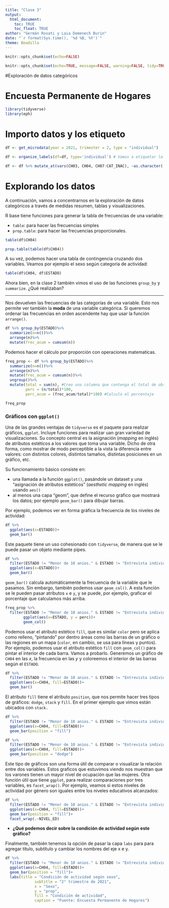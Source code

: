 ```yaml
---
title: "Clase 3"
output: 
  html_document:
    toc: TRUE
    toc_float: TRUE
author: "Germán Rosati y Laia Domenech Burin"
date: "`r format(Sys.time(), '%d %B, %Y')`"
theme: Boadilla
---
```

```r
knitr::opts_chunk$set(echo=FALSE)
```

```r
knitr::opts_chunk$set(echo=TRUE, message=FALSE, warning=FALSE, tidy=TRUE)
```

#Exploración de datos categóricos 

# Encuesta Permanente de Hogares


```r
library(tidyverse)
library(eph)
```


# Importo datos y los etiqueto

```r
df <- get_microdata(year = 2021, trimester = 2, type = "individual")

df <- organize_labels(df=df, type='individual') # Vamos a etiquetar la base

df <- df %>% mutate_at(vars(CH03, CH04, CH07:CAT_INAC), ~as.character(.))
```

# Explorando los datos

A continuación, vamos a concentrarnos en la exploración de datos categóricos a través de medidas resumen, tablas y  visualizaciones. 

R base tiene funciones para generar la tabla de frecuencias de una variable:

- `table`: para hacer las frecuencias simples
- `prop.table`: para hacer las frecuencias proporcionales. 

```r
table(df$CH04)
```

```r
prop.table(table(df$CH04))
```

A su vez, podemos hacer una tabla de contingencia cruzando dos variables. Veamos por ejemplo el sexo según categoría de actividad:
```r
table(df$CH04, df$ESTADO)
```

Ahora bien, en la clase 2 también vimos el uso de las funciones `group_by` y `summarize`. ¿Qué realizaban? 

----

Nos devuelven las frecuencias de las categorías de una variable. Esto nos permite ver también la **moda** de una variable categórica. Si queremos ordenar las frecuencias en orden ascendente hay que usar la función `arrange()`.
```r
df %>% group_by(ESTADO)%>%
  summarize(n=n())%>%
  arrange(n)%>%
  mutate(frec_acum = cumsum(n))
```
Podemos hacer el cálculo por proporción con operaciones matematicas. 
```r
freq_prop <- df %>% group_by(ESTADO)%>%
  summarize(n=n())%>%
  arrange(n)%>%
  mutate(frec_acum = cumsum(n))%>%
  ungroup()%>%
  mutate(total = sum(n), #Creo una columna que contenga el total de observaciones
         perc = (n/total)*100,
         perc_acum = (frec_acum/total)*100) #Calculo el porcentaje

freq_prop
```

### Gráficos con `ggplot()`

Una de las grandes ventajas de `tidyverse` es el paquete para realizar gráficos, `ggplot`. Incluye funciones para realizar uan gran variedad de visualizaciones. Su concepto central es la asignación (*mapping* en inglés) de atributos estéticos a los valores que toma una variable. Dicho de otra forma, como mostrar de modo perceptible a la vista la diferencia entre valores: con distintos colores, distintos tamaños, distintas posiciones en un gráfico, etc.

Su funcionamiento básico consiste en:

- una llamada a la función `ggplot()`, pasándole un dataset y una "asignación de atributos estéticos" (_aesthetic mapping_ en inglés) usando `aes()` 
- al menos una capa "geom", que define el recurso gráfico que mostrará los datos; por ejemplo `geom_bar()` para dibujar barras.

Por ejemplo, podemos ver en forma gráfica la frecuencia de los niveles de actividad:
```r
df %>%
  ggplot(aes(x=ESTADO))+
  geom_bar()
```

Este paquete tiene un uso cohesionado con `tidyverse`, de manera que se le puede pasar un objeto mediante pipes. 

```r
df %>%
  filter(ESTADO != "Menor de 10 anios." & ESTADO != "Entrevista individual no realizada (no respuesta al cuestionario individual)")%>% #Filtro los casos que no corresponden
  ggplot(aes(x=ESTADO))+
  geom_bar()
```

`geom_bar()` calcula automáticamente la frecuencia de la variable que le pasamos. Sin embargo, también podemos usar `geom_col()`. A esta función se le pueden pasar atributos `x` e `y`, y se puede, por ejemplo, graficar el porcentaje que calculamos más arriba. 

```r
freq_prop %>%
  filter(ESTADO != "Menor de 10 anios." & ESTADO != "Entrevista individual no realizada (no respuesta al cuestionario individual)")%>% 
        ggplot(aes(x=ESTADO, y = perc))+
        geom_col()
```

Podemos usar el atributo estético `fill`, que es similar `color` pero se aplica como relleno, "pintando" por dentro áreas como las barras de un gráfico o las regiones en un mapa (`color`, en cambio, se usa para líneas y puntos). Por ejemplo, podemos usar el atributo estético `fill` con `geom_col()` para pintar el interior de cada barra. Vamos a probarlo. Generemos un gráfico de `CH04` en las $x$, la frecuencia en las $y$ y coloreemos el interior de las barras según el `ESTADO`.

```r
df %>%
  filter(ESTADO != "Menor de 10 anios." & ESTADO != "Entrevista individual no realizada (no respuesta al cuestionario individual)")%>% 
  ggplot(aes(x=CH04, fill=ESTADO))+
  geom_bar()
```
El atributo `fill` tiene el atributo `position`, que nos permite hacer tres tipos de gráficos: `dodge`, `stack` y `fill`. En el primer ejemplo que vimos están ubicados con `stack.`

```r
df %>%
  filter(ESTADO != "Menor de 10 anios." & ESTADO != "Entrevista individual no realizada (no respuesta al cuestionario individual)")%>% 
  ggplot(aes(x=CH04, fill=ESTADO))+
  geom_bar(position = "fill")
```

```r
df %>%
  filter(ESTADO != "Menor de 10 anios." & ESTADO != "Entrevista individual no realizada (no respuesta al cuestionario individual)")%>% 
  ggplot(aes(x=CH04, fill=ESTADO))+
  geom_bar(position = "dodge")
```

Este tipo de gráficos son una forma útil de comparar o visualizar la relación entre dos variables. Estos graficos que estuvimos viendo nos muestran que los varones tienen un mayor nivel de ocupación que las mujeres. Otra función útil que tiene `ggplot`, para realizar comparaciones por tres variables, es `facet_wrap()`. Por ejemplo, veamos si estos niveles de actividad por género son iguales entre los niveles educativos alcanzados: 

```r
df %>%
  filter(ESTADO != "Menor de 10 anios." & ESTADO != "Entrevista individual no realizada (no respuesta al cuestionario individual)")%>% 
  ggplot(aes(x=CH04, fill=ESTADO))+
  geom_bar(position = "fill")+
  facet_wrap(.~NIVEL_ED)
```


- **¿Qué podemos decir sobre la condición de actividad según este gráfico?**

Finalmente, también tenemos la opción de pasar la capa `labs` para para agregar título, subtítulo y cambiar los nombres del eje x e y. 

```r
df %>%
  filter(ESTADO != "Menor de 10 anios." & ESTADO != "Entrevista individual no realizada (no respuesta al cuestionario individual)")%>% 
  ggplot(aes(x=CH04, fill=ESTADO))+
  geom_bar(position = "fill")+
  labs(title = "Condición de actividad según sexo",
             subtitle = "2° trimestre de 2021",
             x = "Sexo",
             y = "prop",
             fill = "Condición de actividad",
             caption = "Fuente: Encuesta Permanente de Hogares")
```

